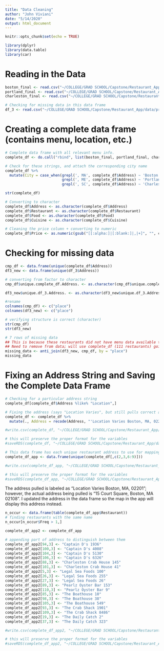```yaml
---
title: "Data Cleaning"
author: "John Viviani"
date: "5/14/2020"
output: html_document
---
```


```r
knitr::opts_chunk$set(echo = TRUE)

library(dplyr)
library(data.table)
library(car)
```


# Reading in the Data
```r
boston_final <- read.csv("~/COLLEGE/GRAD SCHOOL/Capstone/Restaurant_App/data/processed/boston_final.csv")
portland_final <- read.csv("~/COLLEGE/GRAD SCHOOL/Capstone/Restaurant_App/data/processed/portland_final.csv")
charleston_final <- read.csv("~/COLLEGE/GRAD SCHOOL/Capstone/Restaurant_App/data/processed/charleston_final.csv")

# Checking for missing data in this data frame
df_3 <- read.csv("~/COLLEGE/GRAD SCHOOL/Capstone/Restaurant_App/data/processed/df_3.csv")
```


# Creating a complete data frame (contains menu, location, etc.)
```r
# Complete data frame with all relevant menu info.
complete_df <- do.call("rbind", list(boston_final, portland_final, charleston_final))

# Check for these strings, and attach the corresponding city name
complete_df %>%
  mutate(City = case_when(grepl(', MA', complete_df$Address) ~ 'Boston', 
                          grepl(', ME', complete_df$Address) ~ 'Portland', 
                          grepl(', SC', complete_df$Address) ~ 'Charleston')) -> complete_df

str(complete_df)

# Converting to character
complete_df$Address <- as.character(complete_df$Address)
complete_df$Restaurant <- as.character(complete_df$Restaurant)
complete_df$Food <- as.character(complete_df$Food)
complete_df$Cuisine <- as.character(complete_df$Cuisine)

# Cleaning the price column + converting to numeric
complete_df$Price <- as.numeric(gsub("[[:alpha:]|[:blank:]|,|+]", "", complete_df$Price))
```


# Checking for missing data
```r
cmp_df <- data.frame(unique(complete_df$Address))
df3_new <- data.frame(unique(df_3$Address))

# converting from factor to character
cmp_df$unique.complete_df.Address. <- as.character(cmp_df$unique.complete_df.Address.)

df3_new$unique.df_3.Address. <- as.character(df3_new$unique.df_3.Address.)

#rename
colnames(cmp_df) <- c("place")
colnames(df3_new) <- c("place")

# verifying structure is correct (character)
str(cmp_df)
str(df3_new)

# 7 rows of missing data
## This is because these restaurants did not have menu data available to pull
## Need to remove from data; will use complete_df (111 restaurants) going forward
missing_data <- anti_join(df3_new, cmp_df, by = "place")
missing_data
```


# Fixing an Address String and Saving the Complete Data Frame
```r
# Checking for a particular address string
complete_df[complete_df$Address %like% "Location",]

# Fixing the address (says "Location Varies", but still pulls correct address info. Updating address.)
complete_df <- complete_df %>% 
  mutate(., Address = recode(Address, "'Location Varies Boston, MA, 02201' = '15 Court Square, Boston, MA 02108'"))

#write.csv(complete_df, "~/COLLEGE/GRAD SCHOOL/Capstone/Restaurant_App/data/processed/complete_df.csv")

# this will preserve the proper format for the variables
#saveRDS(complete_df, "~/COLLEGE/GRAD SCHOOL/Capstone/Restaurant_App/data/processed/complete_df")

# This data frame has each unique restaurant address to use for mapping in the app.
complete_df_app <- data.frame(unique(complete_df[,c(2,3,6:9)]))

#write.csv(complete_df_app, "~/COLLEGE/GRAD SCHOOL/Capstone/Restaurant_App/data/processed/complete_df_app.csv")

# this will preserve the proper format for the variables
#saveRDS(complete_df_app, "~/COLLEGE/GRAD SCHOOL/Capstone/Restaurant_App/data/processed/complete_df_app")
```

The address pulled is labeled as "Location Varies Boston, MA, 02201"; however, the actual address being pulled is "15 Court Square, Boston, MA 02108". I updated the address in the data frame so the map in the app will display this address instead.

```r
n_occur <- data.frame(table(complete_df_app$Restaurant))
# finding restaurants with the same name
n_occur[n_occur$Freq > 1,]

complete_df_app2 <- complete_df_app

# appending part of address to distinguish between them
complete_df_app2[94,3] <- "Captain D's 1936"
complete_df_app2[100,3] <- "Captain D's 4008"
complete_df_app2[104,3] <- "Captain D's 5130"
complete_df_app2[106,3] <- "Captain D's 6326"
complete_df_app2[88,3] <- "Charleston Crab House 145"
complete_df_app2[101,3] <- "Charleston Crab House 41"
complete_df_app2[5,3] <- "Legal Sea Foods 100"
complete_df_app2[26,3] <- "Legal Sea Foods 255"
complete_df_app2[27,3] <- "Legal Sea Foods 26"
complete_df_app2[89,3] <- "Pearlz Oyster Bar 153"
complete_df_app2[110,3] <- "Pearlz Oyster Bar 9"
complete_df_app2[85,3] <- "The Boathouse 10"
complete_df_app2[98,3] <- "The Boathouse 38"
complete_df_app2[105,3] <- "The Boathouse 549"
complete_df_app2[93,3] <- "The Crab Shack 1901"
complete_df_app2[109,3] <- "The Crab Shack 8486"
complete_df_app2[19,3] <- "The Daily Catch 2"
complete_df_app2[37,3] <- "The Daily Catch 323"

#write.csv(complete_df_app2, "~/COLLEGE/GRAD SCHOOL/Capstone/Restaurant_App/data/processed/complete_df_app2.csv")

# this will preserve the proper format for the variables
#saveRDS(complete_df_app2, "~/COLLEGE/GRAD SCHOOL/Capstone/Restaurant_App/data/processed/complete_df_app2")
```


